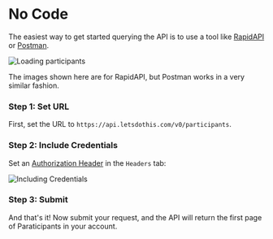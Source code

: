 
# No Code

The easiest way to get started querying the API is to use a tool like [RapidAPI](https://paw.cloud/) or [Postman](https://www.postman.com/).

![Loading participants](https://res.cloudinary.com/letsdothiscom/image/upload/v1683490477/api-docs/participants.png)

The images shown here are for RapidAPI, but Postman works in a very similar fashion.

<Steps>
 
### Step 1: Set URL
 
First, set the URL to `https://api.letsdothis.com/v0/participants`.
 
### Step 2: Include Credentials
 
Set an [Authorization Header](/gettingStarted/authentication) in the `Headers` tab:

![Including Credentials](https://res.cloudinary.com/letsdothiscom/image/upload/v1683490933/api-docs/headers.png)

### Step 3: Submit

And that's it! Now submit your request, and the API will return the first page of Paraticipants in your account.
 
</Steps>